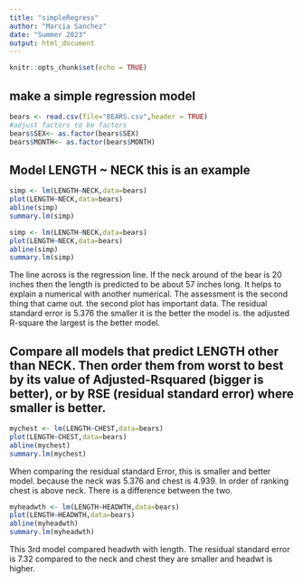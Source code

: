 ```yaml
---
title: "simpleRegress"
author: "Marcia Sanchez"
date: "Summer 2023"
output: html_document
---
```


```r
knitr::opts_chunk$set(echo = TRUE)
```

## make a simple regression model

```r
bears <- read.csv(file="BEARS.csv",header = TRUE)
#adjust factors to be factors
bears$SEX<- as.factor(bears$SEX)
bears$MONTH<- as.factor(bears$MONTH)
```

## Model LENGTH ~ NECK  this is an example  

```r
simp <- lm(LENGTH~NECK,data=bears)
plot(LENGTH~NECK,data=bears)
abline(simp)
summary.lm(simp)
```


```r
simp <- lm(LENGTH~NECK,data=bears)
plot(LENGTH~NECK,data=bears)
abline(simp)
summary.lm(simp)
```


The line across is the regression line. If the neck around of the bear is 20 inches then the length is predicted to be about 57 inches long. It helps to explain a numerical with another numerical. The assessment is the second thing that came out. the second plot has important data. The residual standard error is 5.376 the smaller it is the better the model is. the adjusted R-square the largest is the better model.

## Compare all models that predict LENGTH other than NECK. Then order them from worst to best by its value of Adjusted-Rsquared (bigger is better), or by RSE (residual standard error) where smaller is better. 


```r
mychest <- lm(LENGTH~CHEST,data=bears)
plot(LENGTH~CHEST,data=bears)
abline(mychest)
summary.lm(mychest)
```

When comparing the residual standard Error, this is smaller and better model. because the neck was 5.376 and chest is 4.939. In order of ranking  chest is above neck. There is a difference between the two. 



```r
myheadwth <- lm(LENGTH~HEADWTH,data=bears)
plot(LENGTH~HEADWTH,data=bears)
abline(myheadwth)
summary.lm(myheadwth)
```
This 3rd model compared headwth with length. The residual standard error is 7.32 compared to the neck and chest they are smaller and headwt is higher. 
